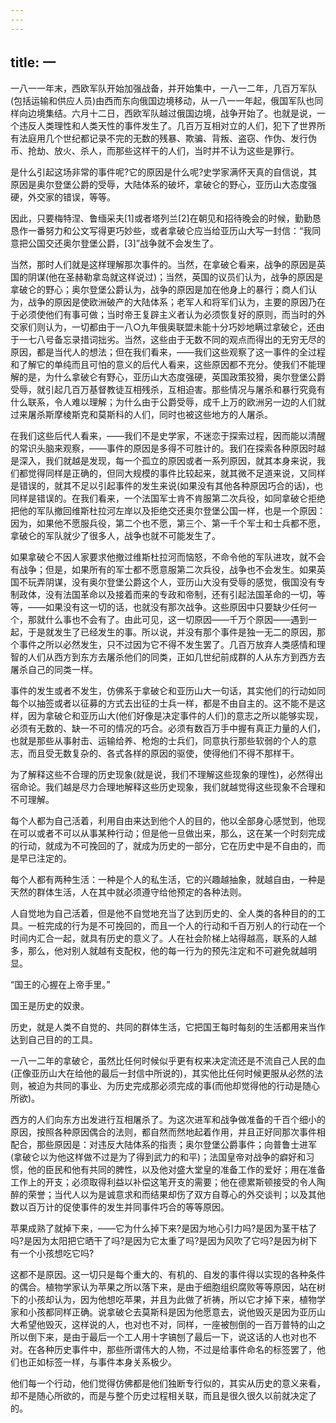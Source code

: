```yaml
---
---
---
```

title: 一
---




一八一一年末，西欧军队开始加强战备，并开始集中，一八一二年，几百万军队(包括运输和供应人员)由西而东向俄国边境移动，从一八一一年起，俄国军队也同样向边境集结。六月十二日，西欧军队越过俄国边境，战争开始了。也就是说，一个违反人类理性和人类天性的事件发生了。几百万互相对立的人们，犯下了世界所有法庭用几个世纪都记录不完的无数的残暴、欺骗、背叛、盗窃、作伪、发行伪币、抢劫、放火、杀人，而那些这样干的人们，当时并不认为这些是罪行。

是什么引起这场非常的事件呢?它的原因是什么呢?史学家满怀天真的自信说，其原因是奥尔登堡公爵的受辱，大陆体系的破坏，拿破仑的野心，亚历山大态度强硬，外交家的错误，等等。

因此，只要梅特涅、鲁缅采夫[1]或者塔列兰[2]在朝见和招待晚会的时候，勤勤恳恳作一番努力和公文写得更巧妙些，或者拿破仑应当给亚历山大写一封信：“我同意把公国交还奥尔登堡公爵，[3]”战争就不会发生了。

当然，那时人们就是这样理解那次事件的。当然，在拿破仑看来，战争的原因是英国的阴谋(他在圣赫勒拿岛就这样说过)；当然，英国的议员们认为，战争的原因是拿破仑的野心；奥尔登堡公爵认为，战争的原因是加在他身上的暴行；商人们认为，战争的原因是使欧洲破产的大陆体系；老军人和将军们认为，主要的原因乃在于必须使他们有事可做；当时帝王复辟主义者认为必须恢复好的原则，而当时的外交家们则认为，一切都由于一八○九年俄奥联盟未能十分巧妙地瞒过拿破仑，还由于一七八号备忘录措词拙劣。当然，这些由于无数不同的观点而得出的无穷无尽的原因，都是当代人的想法；但在我们看来，——我们这些观察了这一事件的全过程和了解它的单纯而且可怕的意义的后代人看来，这些原因都不充分。使我们不能理解的是，为什么拿破仑有野心，亚历山大态度强硬，英国政策狡猾，奥尔登堡公爵受辱，就引起几百万基督教徒互相残杀，互相迫害。那些情况与屠杀和暴行究竟有什么联系，令人难以理解；为什么由于公爵受辱，成千上万的欧洲另一边的人们就过来屠杀斯摩棱斯克和莫斯科的人们，同时也被这些地方的人屠杀。

在我们这些后代人看来，——我们不是史学家，不迷恋于探索过程，因而能以清醒的常识头脑来观察，——事件的原因是多得不可胜计的。我们在探索各种原因时越是深入，我们就越是发现，每一个孤立的原因或者一系列原因，就其本身来说，我们都觉得同样是正确的，但同大规模的事件比较起来，就其微不足道来说，又同样是错误的，就其不足以引起事件的发生来说(如果没有其他各种原因巧合的话)，也同样是错误的。在我们看来，一个法国军士肯不肯服第二次兵役，如同拿破仑拒绝把他的军队撤回维斯杜拉河左岸以及拒绝交还奥尔登堡公国一样，也是一个原因：因为，如果他不愿服兵役，第二个也不愿，第三个、第一千个军士和士兵都不愿，拿破仑的军队就少了很多人，战争也就不可能发生了。

如果拿破仑不因人家要求他撤过维斯杜拉河而恼怒，不命令他的军队进攻，就不会有战争；但是，如果所有的军士都不愿意服第二次兵役，战争也不会发生。如果英国不玩弄阴谋，没有奥尔登堡公爵这个人，亚历山大没有受辱的感觉，俄国没有专制政体，没有法国革命以及接着而来的专政和帝制，还有引起法国革命的一切，等等，——如果没有这一切的话，也就没有那次战争。这些原因中只要缺少任何一个，那就什么事也不会有了。由此可见，这一切原因——千万个原因——遇到一起，于是就发生了已经发生的事。所以说，并没有那个事件是独一无二的原因，那个事件之所以必然发生，只不过因为它不得不发生罢了。几百万放弃人类感情和理智的人们从西方到东方去屠杀他们的同类，正如几世纪前成群的人从东方到西方去屠杀自己的同类一样。

事件的发生或者不发生，仿佛系于拿破仑和亚历山大一句话，其实他们的行动如同每个以抽签或者以征募的方式去出征的士兵一样，都是不由自主的。这不能不是这样，因为拿破仑和亚历山大(他们好像是决定事件的人们)的意志之所以能够实现，必须有无数的、缺一不可的情况的巧合。必须有数百万手中握有真正力量的人们，也就是那些从事射击、运输给养、枪炮的士兵们，同意执行那些软弱的个人的意志，而且受无数复杂的、各式各样的原因的驱使，使得他们不得不那样干。

为了解释这些不合理的历史现象(就是说，我们不理解这些现象的理性)，必然得出宿命论。我们越是尽力合理地解释这些历史现象，我们就越觉得这些现象不合理和不可理解。

每个人都为自己活着，利用自由来达到他个人的目的，他以全部身心感觉到，他现在可以或者不可以从事某种行动；但是他一旦做出来，那么，这在某一个时刻完成的行动，就成为不可挽回的了，就成为历史的一部分，它在历史中是不自由的，而是早已注定的。

每个人都有两种生活：一种是个人的私生活，它的兴趣越抽象，就越自由，一种是天然的群体生活，人在其中就必须遵守给他预定的各种法则。

人自觉地为自己活着，但是他不自觉地充当了达到历史的、全人类的各种目的的工具。一桩完成的行为是不可挽回的，而且一个人的行动和千百万别人的行动在一个时间内汇合一起，就具有历史的意义了。人在社会阶梯上站得越高，联系的人越多，那么，他对别人就越有支配权，他的每一行为的预先注定和不可避免就越明显。

“国王的心握在上帝手里。”

国王是历史的奴隶。

历史，就是人类不自觉的、共同的群体生活，它把国王每时每刻的生活都用来当作达到自己目的的工具。

一八一二年的拿破仑，虽然比任何时候似乎更有权来决定流还是不流自己人民的血(正像亚历山大在给他的最后一封信中所说的)，其实他比任何时候更服从必然的法则，被迫为共同的事业、为历史完成那必须完成的事(而他却觉得他的行动是随心所欲)。

西方的人们向东方出发进行互相屠杀了。为这次进军和战争做准备的千百个细小的原因，按照各种原因偶合的法则，都自然而然地起着作用，并且正好同那次事件相配合，那些原因是：对违反大陆体系的指责；奥尔登堡公爵事件；向普鲁士进军(拿破仑以为他这样做不过是为了得到武力的和平)；法国皇帝对战争的癖好和习惯，他的臣民和他有共同的脾性，以及他对盛大堂皇的准备工作的爱好；用在准备工作上的开支；必须取得利益以补偿这笔开支的需要；他在德累斯顿接受的令人陶醉的荣誉；当代人以为是诚意求和而结果却伤了双方自尊心的外交谈判；以及其他数以百万计的促使事件的发生并同事件巧合的等等原因。

苹果成熟了就掉下来，——它为什么掉下来?是因为地心引力吗?是因为茎干枯了吗?是因为太阳把它晒干了吗?是因为它太重了吗?是因为风吹了它吗?是因为树下有一个小孩想吃它吗?

这都不是原因。这一切只是每个重大的、有机的、自发的事件得以实现的各种条件的偶合。植物学家认为苹果之所以落下来，是由于细胞组织腐败等等原因，站在树下的小孩却认为，因为他想吃苹果，并且为此做了祈祷，所以它才掉下来，植物学家和小孩都同样正确。说拿破仑去莫斯科是因为他愿意去，说他毁灭是因为亚历山大希望他毁灭，这样说的人，也对也不对，同样，一座被刨倒的一百万普特的山之所以倒下来，是由于最后一个工人用十字镐刨了最后一下，说这话的人也对也不对。在各种历史事件中，那些所谓伟大的人物，不过是给事件命名的标签罢了，他们也正如标签一样，与事件本身关系极少。

他们每一个行动，他们觉得仿佛都是他们独断专行似的，其实从历史的意义来看，却不是随心所欲的，而是与整个历史过程相关联，而且是很久很久以前就决定了的。